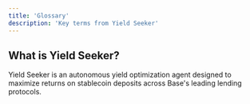 ```yaml
---
title: 'Glossary'
description: 'Key terms from Yield Seeker'
---
```


## What is Yield Seeker?

Yield Seeker is an autonomous yield optimization agent designed to maximize returns on stablecoin deposits across Base's leading lending protocols.